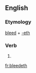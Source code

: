 ==English==

===Etymology===
[[bleed]] + [[-eth]]

===Verb===
{{head|en}}

# {{en-archaic third-person singular of|bleed}}

[[fr:bleedeth]]